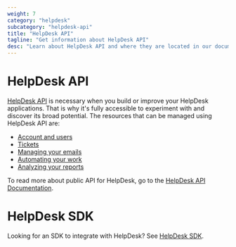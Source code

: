 ```yaml
---
weight: 7
category: "helpdesk"
subcategory: "helpdesk-api"
title: "HelpDesk API"
tagline: "Get information about HelpDesk API"
desc: "Learn about HelpDesk API and where they are located in our documentation."
---
```


# HelpDesk API

<a href="https://api.helpdesk.com/docs" target="_blank">HelpDesk API</a> is necessary when you build or improve your HelpDesk applications. That is why it's fully accessible to experiment with and discover its broad potential. The resources that can be managed using HelpDesk API are:

- <a href="https://api.helpdesk.com/docs#tag/Agents" target="_blank">Account and users</a>
- <a href="https://api.helpdesk.com/docs#tag/Tickets" target="_blank">Tickets</a>
- <a href="https://api.helpdesk.com/docs#tag/Email-domains" target="_blank">Managing your emails</a>
- <a href="https://api.helpdesk.com/docs#tag/Canned-responses" target="_blank">Automating your work</a>
- <a href="https://api.helpdesk.com/docs#tag/Reports" target="_blank">Analyzing your reports</a>

To read more about public API for HelpDesk, go to the <a href="https://api.helpdesk.com/docs" target="_blank">HelpDesk API Documentation</a>.

# HelpDesk SDK

Looking for an SDK to integrate with HelpDesk? See [HelpDesk SDK](/extending-agent-app/products-sdk/helpdesk-sdk).
